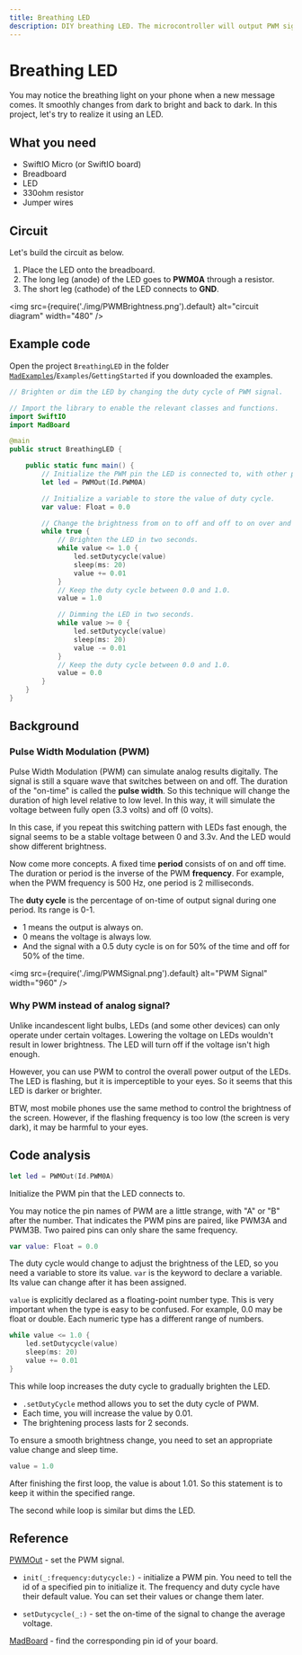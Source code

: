 ```yaml
---
title: Breathing LED
description: DIY breathing LED. The microcontroller will output PWM signals to make the LED brighter or dimmer.
---
```


# Breathing LED

You may notice the breathing light on your phone when a new message comes. It smoothly changes from dark to bright and back to dark. In this project, let's try to realize it using an LED. 

## What you need

- SwiftIO Micro (or SwiftIO board)
- Breadboard
- LED
- 330ohm resistor
- Jumper wires

## Circuit

Let's build the circuit as below.

1. Place the LED onto the breadboard.
2. The long leg (anode) of the LED goes to **PWM0A** through a resistor.
3. The short leg (cathode) of the LED connects to **GND**.


<img
  src={require('./img/PWMBrightness.png').default}
  alt="circuit diagram" width="480"
/>


## Example code

Open the project `BreathingLED` in the folder [`MadExamples`](https://github.com/madmachineio/MadExamples)/`Examples`/`GettingStarted` if you downloaded the examples.

```swift title="BreathingLED.swift" showLineNumbers
// Brighten or dim the LED by changing the duty cycle of PWM signal.

// Import the library to enable the relevant classes and functions.
import SwiftIO
import MadBoard

@main
public struct BreathingLED {

    public static func main() {
        // Initialize the PWM pin the LED is connected to, with other parameters set to default.
        let led = PWMOut(Id.PWM0A)

        // Initialize a variable to store the value of duty cycle.
        var value: Float = 0.0

        // Change the brightness from on to off and off to on over and over again.
        while true {
            // Brighten the LED in two seconds.
            while value <= 1.0 {
                led.setDutycycle(value)
                sleep(ms: 20)
                value += 0.01
            }
            // Keep the duty cycle between 0.0 and 1.0.
            value = 1.0

            // Dimming the LED in two seconds.
            while value >= 0 {
                led.setDutycycle(value)
                sleep(ms: 20)
                value -= 0.01
            }
            // Keep the duty cycle between 0.0 and 1.0.
            value = 0.0
        }
    }
}
```


## Background

### Pulse Width Modulation (PWM)

Pulse Width Modulation (PWM) can simulate analog results digitally. The signal is still a square wave that switches between on and off. The duration of the "on-time" is called the **pulse width**. So this technique will change the duration of high level relative to low level. In this way, it will simulate the voltage between fully open (3.3 volts) and off (0 volts).  

In this case, if you repeat this switching pattern with LEDs fast enough, the signal seems to be a stable voltage between 0 and 3.3v. And the LED would show different brightness.

Now come more concepts. A fixed time **period** consists of on and off time. The duration or period is the inverse of the PWM **frequency**. For example, when the PWM frequency is 500 Hz, one period is 2 milliseconds.

The **duty cycle** is the percentage of on-time of output signal during one period. Its range is 0-1. 
* 1 means the output is always on. 
* 0 means the voltage is always low. 
* And the signal with a 0.5 duty cycle is on for 50% of the time and off for 50% of the time.


<img
  src={require('./img/PWMSignal.png').default}
  alt="PWM Signal" width="960"
/>

### Why PWM instead of analog signal?

Unlike incandescent light bulbs, LEDs (and some other devices) can only operate under certain voltages. Lowering the voltage on LEDs wouldn't result in lower brightness. The LED will turn off if the voltage isn't high enough.

However, you can use PWM to control the overall power output of the LEDs. The LED is flashing, but it is imperceptible to your eyes. So it seems that this LED is darker or brighter.

BTW, most mobile phones use the same method to control the brightness of the screen. However, if the flashing frequency is too low (the screen is very dark), it may be harmful to your eyes.


## Code analysis

```swift
let led = PWMOut(Id.PWM0A)
```
Initialize the PWM pin that the LED connects to. 

You may notice the pin names of PWM are a little strange, with "A" or "B" after the number. That indicates the PWM pins are paired, like PWM3A and PWM3B. Two paired pins can only share the same frequency. 

```swift
var value: Float = 0.0
```
The duty cycle would change to adjust the brightness of the LED, so you need a variable to store its value. `var` is the keyword to declare a variable. Its value can change after it has been assigned. 

`value` is explicitly declared as a floating-point number type. This is very important when the type is easy to be confused. For example, 0.0 may be float or double. Each numeric type has a different range of numbers. 

```swift
while value <= 1.0 {
    led.setDutycycle(value)
    sleep(ms: 20)
    value += 0.01
}
```
This while loop increases the duty cycle to gradually brighten the LED. 

* `.setDutyCycle` method allows you to set the duty cycle of PWM. 
* Each time, you will increase the value by 0.01. 
* The brightening process lasts for 2 seconds. 

To ensure a smooth brightness change, you need to set an appropriate value change and sleep time. 

```swift
value = 1.0
```
After finishing the first loop, the value is about 1.01. So this statement is to keep it within the specified range. 

The second while loop is similar but dims the LED. 

## Reference

[PWMOut](https://madmachineio.github.io/SwiftIO/documentation/swiftio/pwmout) - set the PWM signal.

- `init(_:frequency:dutycycle:)` - initialize a PWM pin. You need to tell the id of a specified pin to initialize it. The frequency and duty cycle have their default value. You can set their values or change them later.

- `setDutycycle(_:)` - set the on-time of the signal to change the average voltage.

[MadBoard](https://github.com/madmachineio/MadBoards) - find the corresponding pin id of your board.